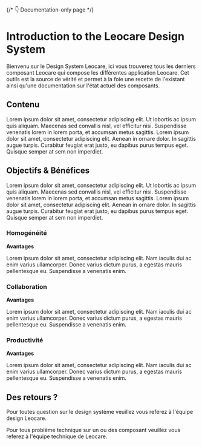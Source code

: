 
{/* 👇 Documentation-only page */}

<Meta title="Introduction" />

# Introduction to the Leocare Design System

Bienvenu sur le Design System Leocare, ici vous trouverez tous les derniers composant Leocare qui compose les différentes application Leocare. Cet outils est la source de vérité et permet à la foie une recette de l'existant ainsi qu'une documentation sur l'état actuel des composants.

## Contenu

Lorem ipsum dolor sit amet, consectetur adipiscing elit. Ut lobortis ac ipsum quis aliquam. Maecenas sed convallis nisl, vel efficitur nisi. Suspendisse venenatis lorem in lorem porta, et accumsan metus sagittis. Lorem ipsum dolor sit amet, consectetur adipiscing elit. Aenean in ornare dolor. In sagittis augue turpis. Curabitur feugiat erat justo, eu dapibus purus tempus eget. Quisque semper at sem non imperdiet.

## Objectifs & Bénéfices

Lorem ipsum dolor sit amet, consectetur adipiscing elit. Ut lobortis ac ipsum quis aliquam. Maecenas sed convallis nisl, vel efficitur nisi. Suspendisse venenatis lorem in lorem porta, et accumsan metus sagittis. Lorem ipsum dolor sit amet, consectetur adipiscing elit. Aenean in ornare dolor. In sagittis augue turpis. Curabitur feugiat erat justo, eu dapibus purus tempus eget. Quisque semper at sem non imperdiet.

### Homogénéité

**Avantages**

Lorem ipsum dolor sit amet, consectetur adipiscing elit. Nam iaculis dui ac enim varius ullamcorper. Donec varius dictum purus, a egestas mauris pellentesque eu. Suspendisse a venenatis enim.

### Collaboration

**Avantages**

Lorem ipsum dolor sit amet, consectetur adipiscing elit. Nam iaculis dui ac enim varius ullamcorper. Donec varius dictum purus, a egestas mauris pellentesque eu. Suspendisse a venenatis enim.

### Productivité

**Avantages**

Lorem ipsum dolor sit amet, consectetur adipiscing elit. Nam iaculis dui ac enim varius ullamcorper. Donec varius dictum purus, a egestas mauris pellentesque eu. Suspendisse a venenatis enim.

## Des retours ?

Pour toutes question sur le design système veuillez vous referez à l'équipe design Leocare.

Pour tous problème technique sur un ou des composant veuillez vous referez à l'équipe technique de Leocare.
